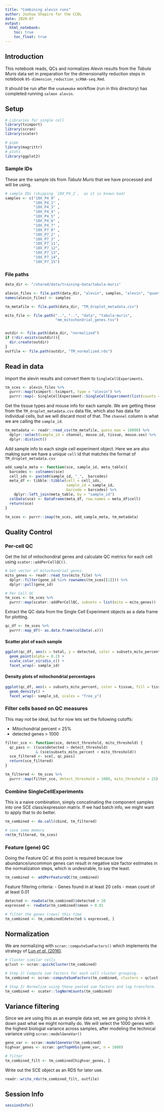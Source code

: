 ```yaml
---
title: "Combining alevin runs"
author: Joshua Shapiro for the CCDL
date: 2020-07
output: 
  html_notebook: 
    toc: true
    toc_float: true
---
```


## Introduction

This notebook reads, QCs and normalizes Alevin results from the *Tabula Muris* data set in preparation for the dimensionality reduction steps in notebook `05-dimension_reduction_scRNA-seq.Rmd`.

It should be run after the `snakemake` workflow (run in this directory) has completed running `salmon alevin`.

## Setup
```r
# Libraries for single cell 
library(tximport)
library(scran)
library(scater)

# pipe
library(magrittr)
# plots
library(ggplot2)
```


### Sample IDs

These are the sample ids from *Tabula Muris* that we have processed and will be using.

```r
# sample IDs (skipping `10X_P4_2`,  as it is known bad)
samples <- c("10X_P4_0" ,
             "10X_P4_1" , 
             "10X_P4_3" , 
             "10X_P4_4" ,
             "10X_P4_5" , 
             "10X_P4_6" , 
             "10X_P4_7" ,
             "10X_P7_0" ,
             "10X_P7_2" ,
             "10X_P7_3" ,
             "10X_P7_11", 
             "10X_P7_12",
             "10X_P7_13",
             "10X_P7_14", 
             "10X_P7_15")
```


### File paths

```r
data_dir <- "/shared/data/training-data/tabula-muris"

alevin_files <- file.path(data_dir, "alevin", samples, "alevin", "quants_mat.gz")
names(alevin_files) <- samples

tm_metafile <- file.path(data_dir, "TM_droplet_metadata.csv")

mito_file <- file.path("..", "..", "data", "tabula-muris", 
                       "mm_mitochondrial_genes.tsv")


outdir <- file.path(data_dir, "normalized")
if (!dir.exists(outdir)){
  dir.create(outdir)
}
outfile <- file.path(outdir, "TM_normalized.rds")

```

## Read in data

Import the alevin results and convert them to `SingleCellExperiments`.
```r
tm_sces <- alevin_files %>%
  purrr::map(tximport::tximport, type = "alevin") %>%
  purrr::map(~ SingleCellExperiment::SingleCellExperiment(list(counts = .x$counts)))
```

Get the tissue types and mouse info for each sample. 
We are getting these from the `TM_droplet_metadata.csv` data file, which also has data for individual cells, but we will discard most of that.
The `channel` column is what we are calling the `sample_id`.

```r
tm_metadata <- readr::read_csv(tm_metafile, guess_max = 10000) %>%
  dplyr::select(sample_id = channel, mouse.id, tissue, mouse.sex) %>%
  dplyr::distinct()
```

Add sample info to each single cell experiment object.
Here we are also making sure we have a unique `cell` id that matches the format of `TM_droplet_metadata.csv` 

```r
add_sample_meta <- function(sce, sample_id, meta_table){
  barcodes <- colnames(sce) 
  cell_ids <- paste0(sample_id, "_",  barcodes)
  meta_df <- tibble::tibble(cell = cell_ids, 
                            sample_id = sample_id, 
                            barcode = barcodes) %>%
    dplyr::left_join(meta_table, by = "sample_id")
  colData(sce) <- DataFrame(meta_df, row.names = meta_df$cell)
  return(sce)
}

tm_sces <- purrr::imap(tm_sces, add_sample_meta, tm_metadata)
```


## Quality Control 

### Per-cell QC

Get the list of mitochondiral genes and calculate QC metrics for each cell using `scater::addPerCellQC()`.

```r
# Get vector of mitochondrial genes.
mito_genes <- readr::read_tsv(mito_file) %>%
  dplyr::filter(gene_id %in% rownames(tm_sces[[1]])) %>%
  dplyr::pull(gene_id)

# Per Cell QC
tm_sces <- tm_sces %>%
  purrr::map(scater::addPerCellQC, subsets = list(mito = mito_genes))
```

Extract the QC data from the Single Cell Experiment objects as a data frame for plotting.

```r
qc_df <- tm_sces %>%
  purrr::map_df(~ as.data.frame(colData(.x)))
```

#### Scatter plot of each sample
```r
ggplot(qc_df, aes(x = total, y = detected, color = subsets_mito_percent)) + 
  geom_point(alpha = 0.2) +
  scale_color_viridis_c() +
  facet_wrap(~ sample_id) 
```

#### Density plots of mitochondrial percentages
```r
ggplot(qc_df, aes(x = subsets_mito_percent, color = tissue, fill = tissue)) + 
  geom_density() + 
  facet_wrap(~ sample_id, scales = "free_y") 
```

### Filter cells based on QC measures

This may not be ideal, but for now lets set the following cutoffs:

- Mitochondrial percent < 25%
- detected genes > 1000


```r
filter_sce <- function(sce, detect_threshold, mito_threshold) {
  qc_pass <- ((sce$detected > detect_threshold) 
              & (sce$subsets_mito_percent < mito_threshold))
  sce_filtered <- sce[, qc_pass]
  return(sce_filtered)
}

tm_filtered <- tm_sces %>%
  purrr::map(filter_sce, detect_threshold = 1000, mito_threshold = 25) 
```


### Combine SingleCellExperiments

This is a naive combination, simply concatinating the component samples into one SCE class/expression matrix.
If we had batch info, we might want to apply that to do better.

```r
tm_combined <- do.call(cbind, tm_filtered)

# save some memory
rm(tm_filtered, tm_sces)
```

### Feature (gene) QC

Doing the Feature QC at this point is required because low abundance/uncommon genes can result in negative size factor estimates in the normalization steps, which is undesirable, to say the least.


```r
tm_combined <- addPerFeatureQC(tm_combined)
```

Feature filtering criteria: 
- Genes found in at least 20 cells
- mean count of at least 0.01 

```r
detected <- rowData(tm_combined)$detected > 20
expressed <- rowData(tm_combined)$mean > 0.01

# filter the genes (rows) this time
tm_combined <- tm_combined[detected & expressed, ]
```


## Normalization

We are normalizing with `scran::computeSumFactors()` which implements the strategy of [Lun 
*et al.* (2016)](https://genomebiology.biomedcentral.com/articles/10.1186/s13059-016-0947-7).

```r
# Cluster similar cells
qclust <- scran::quickCluster(tm_combined)

# Step 2) Compute sum factors for each cell cluster grouping.  
tm_combined <- scran::computeSumFactors(tm_combined, clusters = qclust)

# Step 3) Normalize using these pooled sum factors and log transform. 
tm_combined <- scater::logNormCounts(tm_combined)
```


## Variance filtering

Since we are using this as an example data set, we are going to shrink it down past what we might normally do.
We will select the 1000 genes with the highest biologial variance across samples, after modeling the technical variance using `scran::modelGeneVar()`

```r
gene_var <- scran::modelGeneVar(tm_combined)
highvar_genes <- scran::getTopHVGs(gene_var, n = 1000)

# filter
tm_combined_filt <- tm_combined[highvar_genes, ]
```



Write out the SCE object as an RDS for later use.

```r
readr::write_rds(tm_combined_filt, outfile)
```


## Session Info
```r
sessionInfo()
```



